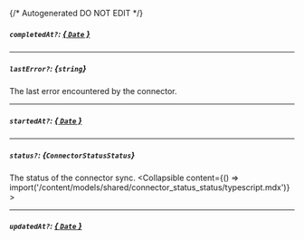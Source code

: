 {/* Autogenerated DO NOT EDIT  */}

##### `completedAt?`: [*{ `Date` }*](https://developer.mozilla.org/en-US/docs/Web/JavaScript/Reference/Global_Objects/Date)

---
##### `lastError?`: *{`string`}*
The last error encountered by the connector.

---
##### `startedAt?`: [*{ `Date` }*](https://developer.mozilla.org/en-US/docs/Web/JavaScript/Reference/Global_Objects/Date)

---
##### `status?`: *{`ConnectorStatusStatus`}*
The status of the connector sync.
<Collapsible content={() => import('/content/models/shared/connector_status_status/typescript.mdx')}>
</Collapsible>

---
##### `updatedAt?`: [*{ `Date` }*](https://developer.mozilla.org/en-US/docs/Web/JavaScript/Reference/Global_Objects/Date)

